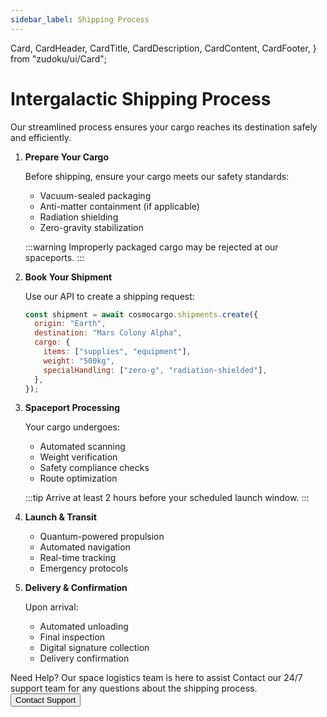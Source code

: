 ```yaml
---
sidebar_label: Shipping Process
---
```


  Card,
  CardHeader,
  CardTitle,
  CardDescription,
  CardContent,
  CardFooter,
} from "zudoku/ui/Card";

# Intergalactic Shipping Process

Our streamlined process ensures your cargo reaches its destination safely and efficiently.

<Stepper>

1. **Prepare Your Cargo**

   Before shipping, ensure your cargo meets our safety standards:

   - Vacuum-sealed packaging
   - Anti-matter containment (if applicable)
   - Radiation shielding
   - Zero-gravity stabilization

   :::warning
   Improperly packaged cargo may be rejected at our spaceports.
   :::

1. **Book Your Shipment**

   Use our API to create a shipping request:

   ```js title="Book your shipment"
   const shipment = await cosmocargo.shipments.create({
     origin: "Earth",
     destination: "Mars Colony Alpha",
     cargo: {
       items: ["supplies", "equipment"],
       weight: "500kg",
       specialHandling: ["zero-g", "radiation-shielded"],
     },
   });
   ```

1. **Spaceport Processing**

   Your cargo undergoes:

   - Automated scanning
   - Weight verification
   - Safety compliance checks
   - Route optimization

   :::tip
   Arrive at least 2 hours before your scheduled launch window.
   :::

1. **Launch & Transit**

   - Quantum-powered propulsion
   - Automated navigation
   - Real-time tracking
   - Emergency protocols

1. **Delivery & Confirmation**

   Upon arrival:

   - Automated unloading
   - Final inspection
   - Digital signature collection
   - Delivery confirmation

</Stepper>

<Card className="not-prose">
  <CardHeader>
    <CardTitle>Need Help?</CardTitle>
    <CardDescription>
      <span>Our space logistics team is here to assist</span>
    </CardDescription>
  </CardHeader>
  <CardContent>
    Contact our 24/7 support team for any questions about the shipping process.
  </CardContent>
  <CardFooter>
    <Button>Contact Support</Button>
  </CardFooter>
</Card>

